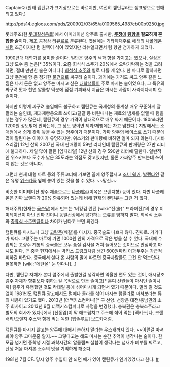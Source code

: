 CaptainQ 
(원래 캡틴큐가 표기상으로는 바르지만, 여전히 캪틴큐라는 상표명으로 판매되고 있다.)

http://pds14.egloos.com/pds/200902/03/65/a0109565_4987cb00b9250.jpg

{{{#!html
<object width="420" height="315"><param name="movie" value="//www.youtube.com/v/EdW_HG44fBo?version=3&amp;hl=ko_KR"></param><param name="allowFullScreen" value="true"></param><param name="allowscriptaccess" value="always"></param><embed src="//www.youtube.com/v/EdW_HG44fBo?version=3&amp;hl=ko_KR" type="application/x-shockwave-flash" width="420" height="315" allowscriptaccess="always" allowfullscreen="true"></embed></object>}}}

롯데주조(현 [[롯데칠성음료]])에서 이미테이션 양주로 출시한, '''[[주정]]에 [[럼]]향을 절묘하게 혼합한 [[술]]'''이다. 제조 공정상 [[리큐르]]로 분류된다. 옛날에는 기타제재주로 해태의 [[나폴레온]]처럼 조금이지만 럼 원액이 섞여 있었지만 리뉴얼되면서 럼 향만 첨가하게 되었다.

1990년대 대학가를 풍미한 술이다. 일단은 양주의 색과 향을 가지고는 있으나, 실상은 그냥 도수 좀 높은[* 35%이다. 요즘 희석식 소주가 20%에서 오락가락하는 것을 고려하면, 절대 만만한 술은 아니다.] [[희석식 소주]]와 별로 다를 게 없다. 한 마디로 말하자면 그냥 [[주정]]에 향 좀 첨가한 [[물건]]으로 싸구려 술이다. 과거에는 가격도 싸고 양주 같은 느낌은 나서 돈은 없고 양주는 마시고 싶은 [[대학생]]들이 주로 마시는 술이었으나, 그 특유의 싸구려 맛과 천연 알콜향 덕분에 점점 기피돼서 지금은 마시는 사람이 사라지다시피 한 술이다. 

하지만 이렇게 싸구려 술임에도 불구하고 캡틴큐는 국세청의 통계상 매우 꾸준하게 잘 팔리는 술인데, 제과제빵용으로 쓰이고(달걀 등 비린내나는 재료의 냄새를 없앨 때 럼을 넣는 경우가 많은데, 캪틴큐의 경우 가격이 상대적으로 매우 싸기 때문이다. 180ml라면 1200원 정도밖에 안하는데, 그 정도 양이면 제과/제빵에는 차고 넘친다.) 지방에서도 소매점에서 쉽게 갖춰 놓을 수 있는 양주이기 때문이다.
가짜 양주의 베이스로 쓰기 때문에 많이 팔린다는 이야기가 유명하지만, 위스키의 판매량에 비하면 얼마 되지 않는다. [시바스리갈] 12년 산의 2007년 국내 판매량이 59만 리터인데 캪틴큐의 판매량은 27만 리터에 불과하다. 제일 많이 팔린 [임페리얼] 12년 산의 경우 590만 리터에 달한다.
일반적인 위스키보다 도수가 낮은 35도라는 약점도 갖고있지만, 물론 가짜양주 만드는데 쓰이지 않는 것은 아니다.

그런데 현재 대형 마트 등의 주류코너에 가보면 꼴에 양주랍시고 [[조니 워커]], [[발렌타인]] 같은 유명 [[위스키]]들 옆에 놓여 있는 것을 볼 수 있다. ~~망신~~

비슷한 이미테이션 양주 제품으로는 [[나폴레온]](이쪽은 브랜디향) 등이 있다. 다만 나폴레온은 진짜 브랜디가 20% 함유되어 있는데 비해 현재의 캪틴큐는 그런 거 없다.

해태주류(현재는 [[국순당]])에서 만드는 '버킹검 런던 [wiki:"진(술)" 드라이진]'의 경우 이미테이션이 아닌 진짜 진이니 동일선상에서 평가하는 오류를 범하지 말자. 희석식 소주와 [[증류식 소주]]만큼이나 차이가 난다고 보면 되겠다.

캪틴큐를 마시느니 그냥 [[고량주]](빼갈)를 마시자. 중국술도 나쁘지 않다. 진짜로. 거기다가 싸다. 고량주는 마트에 가면 1000원 안의 가격으로 작은 병을 살 수 있다. 국내에 수입되는 고량주 계통의 중국술은 모두 품질 검사을 거쳐 들어오는 것이므로 안심하고 마셔도 된다. [* 중국 현지에서는 박카스 드링크처럼 생긴 600원짜리 이과두주는 가급적 피하길 바란다. 중국에서 살다 온 사람의 말에 따르면 중국사람들도 그건 안 먹는단다. 잘못하면 [wiki:"메탄올" 눈 먼다나]...]

다만, 캪틴큐 자체가 본디 럼주에서 출발한걸 생각하면 억울한 면도 있는 것이, 애시당초 럼주 자체가 향취보다 취하는걸 목적으로 만든 술이고[* 본디 선원들이 마시던 술이니까] 럼주가 유행했던 것도 칵테일 등에 섞어마시게 되면서 였기 때문이다. 멀리 갈 것도 없이 1981년도 캪틴큐 광고에서도 럼에다 콜라를 섞어 마시는 럼콜라로 마셔보라는 류의 내용이 있기도 했다. 2013년 [더맥키스컴퍼니][* 구 선양. 선양은 대전/충남권의 소주 회사이고 2013년 9월 더맥키스컴퍼니로 사명을 변경했다. 충북권은 충북소주라고 별도의 회사가 있다.]에서 [신동엽]이 막 애드립치고 주스에 섞어 먹는 [맥키스]나, 크랜배리/오렌지 주스와 함께 먹는 독한 [앱솔루트] 보드카처럼.

캪틴큐를 마시지 않고는 양주에 대해서 논하지 말라는 우스개까지 있다. ~~이런걸 마셔봐야 양주 고마운줄 알지.~~ 그렇다고는 해도 마시는 순간 추억이 생각나는 술이다. 한모금 넘기면 중학생 시절 과학시간의 알콜램프 실험이 생각나는 냄새가 폐부를 찌르고, 난생 처음 마셔본 소주의 맛을 기억하게 해준다.

1981년 7월 CF. 당시 양주 수입이 안 되던 때가 있어 캪틴큐가 인기있었다고 한다. [http://gall.dcinside.com/list.php?id=alcohol&no=87890&page=24&bbs= #]
